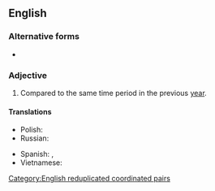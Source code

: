 ==English==

===Alternative forms===
* {{l|en|year-on-year}}

===Adjective===
{{en-adj|-|head=[[year]]-[[over]]-[[year]]}}

# Compared to the same time period in the previous [[year]].
#: {{syn|en|YoY}}

====Translations====
{{trans-top|compared with the same period in the previous year}}
* Polish: {{t|pl|rok do roku}}
* Russian: {{t|ru|[[в]] [[годовой|годово́м]] [[исчисление|исчисле́нии]]}}
{{trans-mid}}
* Spanish: {{t|es|respecto al año pasado}}, {{t|es|interanual}}
* Vietnamese: {{t-needed|vi}}
{{trans-bottom}}

[[Category:English reduplicated coordinated pairs]]